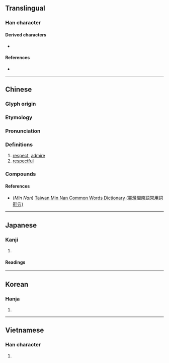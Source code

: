 {{also|钦}}
{{character info/new}}
==Translingual==

===Han character===
{{Han char|rn=76|rad=欠|as=08|sn=12|four=87182|canj=CNO|ids=⿰金欠}}

====Derived characters====
* {{l|mul|[[𠪢]], [[𨼌]], [[嶔]], [[撳]], [[廞]], [[𠾬]], [[𡼲]], [[𢡮]], [[𢵡]], [[𣾠]], [[䃢]], [[𤺰]], [[𨅠]]}}

====References====
* {{Han ref|kx=0568.210|dkj=16104|dj=0957.070|hdz=32143.010|uh=6B3D|ud=27453|bh=B4DC|bd=46300}}

----

==Chinese==
{{zh-forms|s=钦}}

===Glyph origin===
{{Han etym}}

===Etymology===
{{rfe|zh|Is the Cantonese reading irregular?}}

===Pronunciation===
{{zh-pron
|m=qīn
|m-s=
|c=jam1
|ca=Yue-yam1.ogg
|c-t=
|g=
|h=gd=kim1
|j=
|mb=kéng
|md=
|mn=khim
|mn-t=kim1
|w=
|x=
|mc=y
|oc=y
|ma=
|cat=v,a
}}

===Definitions===
{{zh-hanzi}}

# [[respect]], [[admire]]
# [[respectful]]

===Compounds===
{{zh-der|凍欽欽|可欽|宋欽宗|欽天監|所欽|欽命|欽服|欽羨|欽賢好士|欽定|欽差|欽遲|欽佇|欽敬|欽賜|欽差大臣|神欽鬼伏|欽慕|欽仰|欽佩莫名|欽點|欽此|欽案|欽佩|欽承|欽恤|欽犯|欽此欽遵|欽挹|欽工|欽察汗國|立欽欽|筒欽|阿克賽欽}}

====References====
* (''Min Nan'') [http://twblg.dict.edu.tw/holodict_new/default.jsp Taiwan Min Nan Common Words Dictionary (臺灣閩南語常用詞辭典)]

----

==Japanese==

===Kanji===
{{ja-kanji|grade=|rs=欠08}}

# {{rfdef|ja|sort=欠08}}

====Readings====
{{ja-readings
|kanon=きん<きん<きむ
|goon=こん<こん<こむ
|kun=つつし-む
}}

----

==Korean==

===Hanja===
{{ko-hanja|hangeul=흠|eumhun=|rv=heum|mr=hŭm|y=hum}}

# {{rfdef|ko|sort=欠08}}

----

==Vietnamese==

===Han character===
{{vi-hantu|[[khâm]], [[khom]]|rs=欠08}}

# {{rfdef|vi|sort=欠08}}